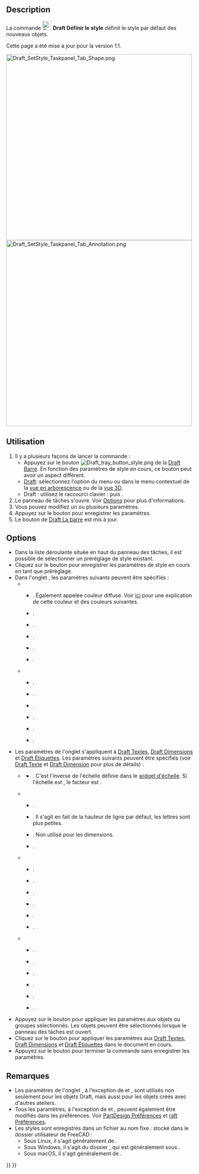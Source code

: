<languages/>

{{Docnav/fr
|[[Draft_SelectPlane/fr|Plan de travail]]
|[[Draft_ToggleConstructionMode/fr|Basculer en mode construction]]
|[[Draft_Workbench/fr|Draft]]
|IconL=Draft_SelectPlane.svg
|IconR=Draft_ToggleConstructionMode.svg
|IconC=Workbench_Draft.svg
}}

{{GuiCommand/fr
|Name=Draft SetStyle
|Name/fr=Draft Définir le style
|MenuLocation=Utilitaires → Définir un style
|Workbenches=[[Draft_Workbench/fr|Draft]], [[BIM_Workbench/fr|BIM]]
|Shortcut=Draft : {{KEY|S}} {{KEY|S}}
|Version=0.19
|SeeAlso=[[Draft_AnnotationStyleEditor/fr|Draft Éditer le style des annotations]], [[Draft_ApplyStyle/fr|Draft Appliquer le style]]
}}

==Description==

La commande [[Image:Draft_SetStyle.svg|24px]] '''Draft Définir le style''' définit le style par défaut des nouveaux objets.

Cette page a été mise à jour pour la version 1.1.

[[Image:Draft_SetStyle_Taskpanel_Tab_Shape.png|x500px]] [[Image:Draft_SetStyle_Taskpanel_Tab_Annotation.png|x500px]]
{{Caption|Les deux onglets du panneau de tâches des paramètres de style ({{Version/fr|1.0}})}}

<span id="Usage"></span>
==Utilisation==

# Il y a plusieurs façons de lancer la commande :
#* Appuyez sur le bouton [[Image:Draft_tray_button_style.png]] de la [[Draft_Tray/fr|Draft Barre]]. En fonction des paramètres de style en cours, ce bouton peut avoir un aspect différent.
#* [[Draft_Workbench/fr|Draft]]: sélectionnez l'option {{MenuCommand|Utilitaires → [[Image:Draft_SetStyle.svg|16px]] Définir un style}} du menu ou dans le menu contextuel de la [[Tree_View/fr|vue en arborescence]] ou de la [[3D_View/fr|vue 3D]].
#* Draft : utilisez le raccourci clavier : {{KEY|S}} puis {{KEY|S}}.
# Le panneau de tâches {{MenuCommand|Paramètres du style}} s'ouvre. Voir [[#Options|Options]] pour plus d'informations.
# Vous pouvez modifiez un ou plusieurs paramètres.
# Appuyez sur le bouton {{Button|OK}} pour enregistrer les paramètres.
# Le bouton de [[Draft_Tray/fr|Draft La barre]] est mis à jour.

==Options==

* Dans la liste déroulante située en haut du panneau des tâches, il est possible de sélectionner un préréglage de style existant.
* Cliquez sur le bouton {{Button|[[Image:Document-save.svg|16px]]}} pour enregistrer les paramètres de style en cours en tant que préréglage.
* Dans l'onglet {{MenuCommand|Forme}}, les paramètres suivants peuvent être spécifiés :
** {{MenuCommand|Apparence des formes}}
*** {{MenuCommand|Couleur des formes}}. Également appelée couleur diffuse. Voir [[Part_ColorPerFace/fr#Utilisation|ici]] pour une explication de cette couleur et des couleurs suivantes.
*** {{MenuCommand|Couleur autour des formes}}. {{Version/fr|1.0}}
*** {{MenuCommand|Couleur émissive des formes}}. {{Version/fr|1.0}}
*** {{MenuCommand|Couleur spéculaire des formes}}. {{Version/fr|1.0}}
*** {{MenuCommand|Transparence des formes}}.
*** {{MenuCommand|Brillance des formes}}. {{Version/fr|1.0}}
** {{MenuCommand|Autre}}
*** {{MenuCommand|Couleur des lignes}}.
*** {{MenuCommand|Largeur des lignes}}.
*** {{MenuCommand|Couleur des points}}. {{Version/fr|1.0}}
*** {{MenuCommand|Taille des points}}. {{Version/fr|1.0}}
*** {{MenuCommand|Style de trait}}.
*** {{MenuCommand|Mode d'affichage}}.
* Les paramètres de l'onglet {{MenuCommand|Annotation}} s'appliquent à [[Draft_Text/fr|Draft Textes]], [[Draft_Dimension/fr|Draft Dimensions]] et [[Draft_Label/fr|Draft Étiquettes]]. Les paramètres suivants peuvent être spécifiés (voir [[Draft_Text/fr#Vue|Draft Texte]] et [[Draft_Dimension/fr#Vue|Draft Dimension]] pour plus de détails) :
** {{MenuCommand|Annotations}} {{Version/fr|1.1}}
*** {{MenuCommand|Facteur d'échelle}}. C'est l'inverse de l'échelle définie dans le [[Draft_Scale_Widget/fr|widget d'échelle]]. Si l'échelle est {{value|1:100}}, le facteur est {{value|100}}. {{Version/fr|1.0}}
** {{MenuCommand|Textes}}
*** {{MenuCommand|Nom de la police}}.
*** {{MenuCommand|Taille de la police}}. Il s'agit en fait de la hauteur de ligne par défaut, les lettres sont plus petites.
*** {{MenuCommand|Espace interlignes}}. Non utilisé pour les dimensions.
*** {{MenuCommand|Couleur des textes}}.
** {{MenuCommand|Lignes et flèches}}
*** {{MenuCommand|Largeur des lignes}}. {{Version/fr|1.0}}
*** {{MenuCommand|Type des flèches de départ}}. {{Version/fr|1.1}}
*** {{MenuCommand|Taille des flèches de départ}}. {{Version/fr|1.1}}
*** {{MenuCommand|Type des flèches de fin}}. {{Version/fr|1.1}}
*** {{MenuCommand|Taille des flèches de fin}}. {{Version/fr|1.1}}
*** {{MenuCommand|Couleur des lignes et flèches}}. {{Version/fr|1.0}}
** {{MenuCommand|Dimensions}}
*** {{MenuCommand|Afficher l'unité}}.
*** {{MenuCommand|Substitution d’unité}}.
*** {{MenuCommand|Dépassement des lignes de dimension}}.
*** {{MenuCommand|Longueur des lignes d'extension}}.
*** {{MenuCommand|Dépassement des lignes d'extension}}.
*** {{MenuCommand|Espacement du texte}}.
* Appuyez sur le bouton {{Button|[[Image:Draft_SetStyle.svg|16px]] Sélectionné}} pour appliquer les paramètres aux objets ou groupes sélectionnés. Les objets peuvent être sélectionnés lorsque le panneau des tâches est ouvert.
* Cliquez sur le bouton {{Button|[[Image:Draft_Text.svg|16px]] Annotations}} pour appliquer les paramètres aux [[Draft_Text/fr|Draft Textes]], [[Draft_Dimension/fr|Draft Dimensions]] et [[Draft_Label/fr|Draft Étiquettes]] dans le document en cours.
* Appuyez sur le bouton {{Button|Annuler}} pour terminer la commande sans enregistrer les paramètres.

<span id="Notes"></span>
==Remarques==

* Les paramètres de l'onglet {{MenuCommand|Forme}}, à l'exception de {{MenuCommand|Style de trait}} et {{MenuCommand|Mode d'affichage}}, sont utilisés non seulement pour les objets Draft, mais aussi pour les objets créés avec d'autres ateliers.
* Tous les paramètres, à l'exception de {{MenuCommand|Style de trait}} et {{MenuCommand|Mode d'affichage}}, peuvent également être modifiés dans les préférences. Voir [[PartDesign_Preferences/fr#Aspect_de_la_forme|PartDesign Préférences]] et [[Draft_Preferences/fr#Textes_et_dimensions|raft Préférences]].
* Les styles sont enregistrés dans un fichier au nom fixe : {{FileName|StylePresets.json}} stocké dans le dossier utilisateur de FreeCAD {{FileName|Draft}} :
** Sous Linux, il s'agit généralement de {{FileName|/home/<username>/.local/share/FreeCAD/Draft/}}.
** Sous Windows, il s'agit du dossier {{FileName|%APPDATA%\FreeCAD\\Draft}}, qui est généralement sous {{FileName|C:\Users\<username>\Appdata\Roaming\FreeCAD\Draft}}.
** Sous macOS, il s'agit généralement de {{FileName|/Users/<username>/Library/Preferences/FreeCAD/Draft/}}.


{{Docnav/fr
|[[Draft_SelectPlane/fr|Plan de travail]]
|[[Draft_ToggleConstructionMode/fr|Basculer en mode construction]]
|[[Draft_Workbench/fr|Draft]]
|IconL=Draft_SelectPlane.svg
|IconR=Draft_ToggleConstructionMode.svg
|IconC=Workbench_Draft.svg
}}

{{Draft Tools navi{{#translation:}}}}
{{Userdocnavi{{#translation:}}}}